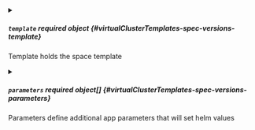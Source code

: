 


<details className="config-field" data-expandable="true">
<summary>

##### `template` <span className="config-field-required" data-required="false">required</span> <span className="config-field-type">object</span> <span className="config-field-default"></span> <span className="config-field-enum"></span> {#virtualClusterTemplates-spec-versions-template}

Template holds the space template

</summary>

<PartialTemplatereference />


</details>



<details className="config-field" data-expandable="true">
<summary>

##### `parameters` <span className="config-field-required" data-required="false">required</span> <span className="config-field-type">object[]</span> <span className="config-field-default"></span> <span className="config-field-enum"></span> {#virtualClusterTemplates-spec-versions-parameters}

Parameters define additional app parameters that will set helm values

</summary>

<PartialParametersreference />


</details>


<PartialVersion />
